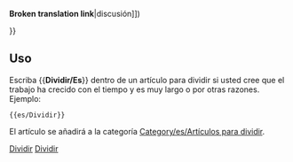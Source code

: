 <noinclude>'''Broken translation link'''{{en/-}}</noinclude>{{es/Metaplantilla de avisos| tipo  = fusionar
| imagen= Split.png
| texto = <strong>Dividir</strong><br> Se ha sugerido que esta página se divide en varias páginas. ([[Main/en/{{{discutir|{{TALKPAGENAME}}}}}|discusión]])<p>{{{1|}}}</p>
}}<includeonly>{{{2|[[Category:es/Artículos para dividir]]}}}</includeonly><noinclude>

==Uso==
Escriba <nowiki>{{</nowiki>'''Dividir/Es'''<nowiki>}}</nowiki> dentro de un artículo para dividir si usted cree que el trabajo ha crecido con el tiempo y es muy largo o por otras razones. Ejemplo: 
<pre>{{es/Dividir}}</pre>
El artículo se añadirá a la categoría [[Category/es/Artículos para dividir]].

[[Category:es/Plantillas|Dividir]][[Category:es/Cajas de mensajes|Dividir]]</noinclude>